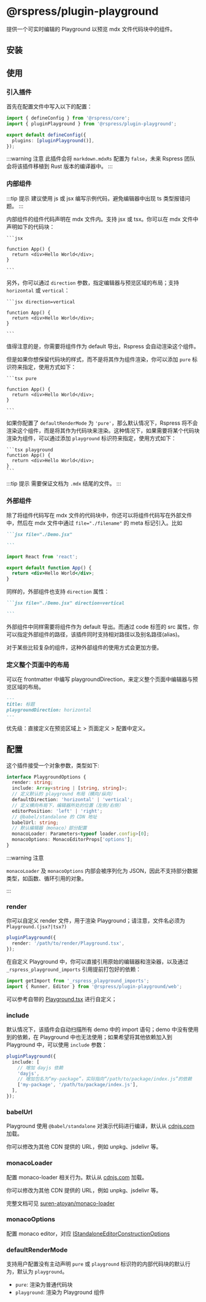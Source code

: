 # @rspress/plugin-playground


<SourceCode href="https://github.com/web-infra-dev/rspress/tree/main/packages/plugin-playground" />

提供一个可实时编辑的 Playground 以预览 mdx 文件代码块中的组件。

## 安装

<PackageManagerTabs command="add @rspress/plugin-playground -D" />

## 使用

### 引入插件

首先在配置文件中写入以下的配置：

```ts title="rspress.config.ts"
import { defineConfig } from '@rspress/core';
import { pluginPlayground } from '@rspress/plugin-playground';

export default defineConfig({
  plugins: [pluginPlayground()],
});
```

:::warning 注意
此插件会将 `markdown.mdxRs` 配置为 `false`，未来 Rspress 团队会将该插件移植到 Rust 版本的编译器中。
:::

### 内部组件

:::tip 提示
建议使用 js 或 jsx 编写示例代码，避免编辑器中出现 ts 类型报错问题。
:::

内部组件的组件代码声明在 mdx 文件内。支持 jsx 或 tsx。你可以在 mdx 文件中声明如下的代码块：

````mdx
```jsx

function App() {
  return <div>Hello World</div>;
}

```
````

另外，你可以通过 `direction` 参数，指定编辑器与预览区域的布局；支持 `horizontal` 或 `vertical`：

````mdx
```jsx direction=vertical

function App() {
  return <div>Hello World</div>;
}

```
````

值得注意的是，你需要将组件作为 default 导出，Rspress 会自动渲染这个组件。

但是如果你想保留代码块的样式，而不是将其作为组件渲染，你可以添加 `pure` 标识符来指定，使用方式如下：

````mdx
```tsx pure

function App() {
  return <div>Hello World</div>;
}

```
````

如果你配置了 `defaultRenderMode` 为 `'pure'`，那么默认情况下，Rspress 将不会渲染这个组件，而是将其作为代码块来渲染。这种情况下，如果需要将某个代码块渲染为组件，可以通过添加 `playground` 标识符来指定，使用方式如下：

````mdx
```tsx playground
function App() {
  return <div>Hello World</div>;
}
```
````

:::tip 提示
需要保证文档为 `.mdx` 结尾的文件。
:::

### 外部组件

除了将组件代码写在 mdx 文件的代码块中，你还可以将组件代码写在外部文件中，然后在 mdx 文件中通过 `file="./filename"` 的 meta 标记引入。比如

````md title="example.mdx"
```jsx file="./Demo.jsx"

```
````

```jsx title="Demo.jsx"
import React from 'react';

export default function App() {
  return <div>Hello World</div>;
}
```

同样的，外部组件也支持 `direction` 属性：

````md title="example.mdx"
```jsx file="./Demo.jsx" direction=vertical

```
````

外部组件中同样需要将组件作为 default 导出。而通过 code 标签的 src 属性，你可以指定外部组件的路径，该插件同时支持相对路径以及别名路径(alias)。

对于某些比较复杂的组件，这种外部组件的使用方式会更加方便。

### 定义整个页面中的布局

可以在 frontmatter 中编写 playgroundDirection，来定义整个页面中编辑器与预览区域的布局。

```md title="example.mdx"
---
title: 标题
playgroundDirection: horizontal
---
```

优先级：直接定义在预览区域上 > 页面定义 > 配置中定义。

## 配置

这个插件接受一个对象参数，类型如下:

```ts
interface PlaygroundOptions {
  render: string;
  include: Array<string | [string, string]>;
  // 定义默认的 playground 布局（横向/纵向）
  defaultDirection: 'horizontal' | 'vertical';
  // 定义横向布局下，编辑器所处的位置（左侧/右侧）
  editorPosition: 'left' | 'right';
  // @babel/standalone 的 CDN 地址
  babelUrl: string;
  // 默认编辑器（monaco）部分配置
  monacoLoader: Parameters<typeof loader.config>[0];
  monacoOptions: MonacoEditorProps['options'];
}
```

:::warning 注意

`monacoLoader` 及 `monacoOptions` 内部会被序列化为 JSON，因此不支持部分数据类型，如函数、循环引用的对象。

:::

### render

你可以自定义 render 文件，用于渲染 Playground；请注意，文件名必须为 `Playground.(jsx?|tsx?)`

```ts
pluginPlayground({
  render: '/path/to/render/Playground.tsx',
});
```

在自定义 Playground 中，你可以直接引用原始的编辑器和渲染器，以及通过 `_rspress_playground_imports` 引用提前打包好的依赖：

```ts
import getImport from '_rspress_playground_imports';
import { Runner, Editor } from '@rspress/plugin-playground/web';
```

可以参考自带的 [Playground.tsx](https://github.com/web-infra-dev/rspress/tree/main/packages/plugin-playground/static/global-components/Playground.tsx) 进行自定义；

### include

默认情况下，该插件会自动扫描所有 demo 中的 import 语句；demo 中没有使用到的依赖，在 Playground 中也无法使用；如果希望将其他依赖加入到 Playground 中，可以使用 `include` 参数：

```ts
pluginPlayground({
  include: [
    // 增加 dayjs 依赖
    'dayjs',
    // 增加包名为“my-package”，实际指向“/path/to/package/index.js”的依赖
    ['my-package', '/path/to/package/index.js'],
  ],
});
```

### babelUrl

Playground 使用 `@babel/standalone` 对演示代码进行编译，默认从 [cdnjs.com](https://cdnjs.cloudflare.com/ajax/libs/babel-standalone/7.22.20/babel.min.js) 加载。

你可以修改为其他 CDN 提供的 URL，例如 unpkg、jsdelivr 等。

### monacoLoader

配置 monaco-loader 相关行为。默认从 [cdnjs.com](https://cdnjs.com/libraries/monaco-editor) 加载。

你可以修改为其他 CDN 提供的 URL，例如 unpkg、jsdelivr 等。

完整文档可见 [suren-atoyan/monaco-loader](https://github.com/suren-atoyan/monaco-loader#config)

### monacoOptions

配置 monaco editor，对应 [IStandaloneEditorConstructionOptions](https://microsoft.github.io/monaco-editor/typedoc/interfaces/editor.IStandaloneEditorConstructionOptions.html)

### defaultRenderMode

支持用户配置没有主动声明 `pure` 或 `playground` 标识符的内部代码块的默认行为，默认为 `playground`。

- `pure`: 渲染为普通代码块
- `playground`: 渲染为 Playground 组件
